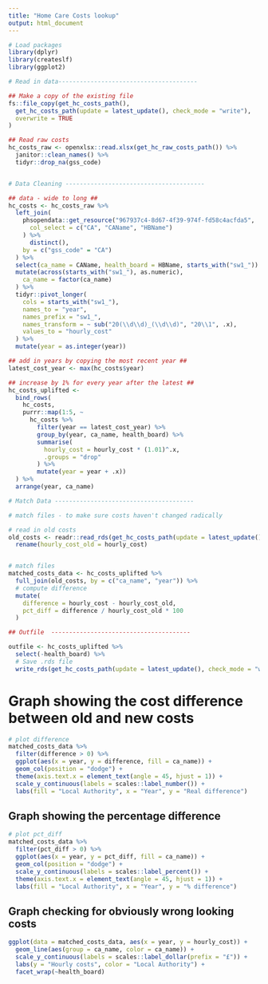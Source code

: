 ```yaml
---
title: "Home Care Costs lookup"
output: html_document
---
```


```r
# Load packages
library(dplyr)
library(createslf)
library(ggplot2)

# Read in data---------------------------------------

## Make a copy of the existing file
fs::file_copy(get_hc_costs_path(),
  get_hc_costs_path(update = latest_update(), check_mode = "write"),
  overwrite = TRUE
)

## Read raw costs
hc_costs_raw <- openxlsx::read.xlsx(get_hc_raw_costs_path()) %>%
  janitor::clean_names() %>%
  tidyr::drop_na(gss_code)


# Data Cleaning ---------------------------------------

## data - wide to long ##
hc_costs <- hc_costs_raw %>%
  left_join(
    phsopendata::get_resource("967937c4-8d67-4f39-974f-fd58c4acfda5",
      col_select = c("CA", "CAName", "HBName")
    ) %>%
      distinct(),
    by = c("gss_code" = "CA")
  ) %>%
  select(ca_name = CAName, health_board = HBName, starts_with("sw1_")) %>%
  mutate(across(starts_with("sw1_"), as.numeric),
    ca_name = factor(ca_name)
  ) %>%
  tidyr::pivot_longer(
    cols = starts_with("sw1_"),
    names_to = "year",
    names_prefix = "sw1_",
    names_transform = ~ sub("20(\\d\\d)_(\\d\\d)", "20\\1", .x),
    values_to = "hourly_cost"
  ) %>%
  mutate(year = as.integer(year))

## add in years by copying the most recent year ##
latest_cost_year <- max(hc_costs$year)

## increase by 1% for every year after the latest ##
hc_costs_uplifted <-
  bind_rows(
    hc_costs,
    purrr::map(1:5, ~
      hc_costs %>%
        filter(year == latest_cost_year) %>%
        group_by(year, ca_name, health_board) %>%
        summarise(
          hourly_cost = hourly_cost * (1.01)^.x,
          .groups = "drop"
        ) %>%
        mutate(year = year + .x))
  ) %>%
  arrange(year, ca_name)

# Match Data ---------------------------------------

# match files - to make sure costs haven't changed radically

# read in old costs
old_costs <- readr::read_rds(get_hc_costs_path(update = latest_update())) %>%
  rename(hourly_cost_old = hourly_cost)


# match files
matched_costs_data <- hc_costs_uplifted %>%
  full_join(old_costs, by = c("ca_name", "year")) %>%
  # compute difference
  mutate(
    difference = hourly_cost - hourly_cost_old,
    pct_diff = difference / hourly_cost_old * 100
  )

## Outfile  ---------------------------------------

outfile <- hc_costs_uplifted %>%
  select(-health_board) %>%
  # Save .rds file
  write_rds(get_hc_costs_path(update = latest_update(), check_mode = "write"))
```


# Graph showing the cost difference between old and new costs

```r
# plot difference
matched_costs_data %>%
  filter(difference > 0) %>%
  ggplot(aes(x = year, y = difference, fill = ca_name)) +
  geom_col(position = "dodge") +
  theme(axis.text.x = element_text(angle = 45, hjust = 1)) +
  scale_y_continuous(labels = scales::label_number()) +
  labs(fill = "Local Authority", x = "Year", y = "Real difference")
```


## Graph showing the percentage difference 

```r
# plot pct_diff
matched_costs_data %>%
  filter(pct_diff > 0) %>%
  ggplot(aes(x = year, y = pct_diff, fill = ca_name)) +
  geom_col(position = "dodge") +
  scale_y_continuous(labels = scales::label_percent()) +
  theme(axis.text.x = element_text(angle = 45, hjust = 1)) +
  labs(fill = "Local Authority", x = "Year", y = "% difference")
```


## Graph checking for obviously wrong looking costs 

```r
ggplot(data = matched_costs_data, aes(x = year, y = hourly_cost)) +
  geom_line(aes(group = ca_name, color = ca_name)) +
  scale_y_continuous(labels = scales::label_dollar(prefix = "£")) +
  labs(y = "Hourly costs", color = "Local Authority") +
  facet_wrap(~health_board)
```
